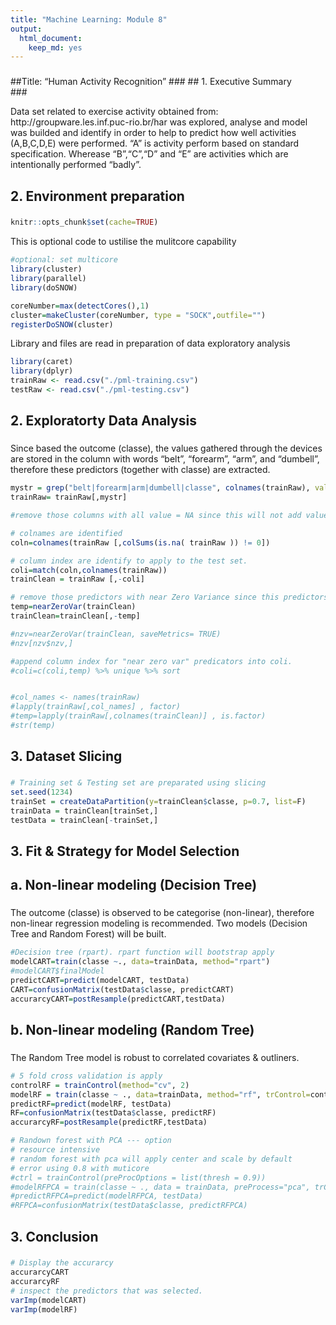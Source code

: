 ```yaml
---
title: "Machine Learning: Module 8"
output:
  html_document:
    keep_md: yes
---
```


###
##Title: "Human Activity Recognition"
###
## 1. 		Executive Summary	
###

Data set related to exercise activity obtained from: http://groupware.les.inf.puc-rio.br/har was explored, analyse and model was builded and identify in order to help to predict how well activities (A,B,C,D,E) were performed. "A" is activity perform based on standard specification. Wherease "B","C","D" and "E" are activities which are intentionally performed "badly".



###
## 2. Environment preparation
###	

```r
knitr::opts_chunk$set(cache=TRUE)
```

This is optional code to ustilise the mulitcore capability
```r
#optional: set multicore
library(cluster)
library(parallel)
library(doSNOW)

coreNumber=max(detectCores(),1)
cluster=makeCluster(coreNumber, type = "SOCK",outfile="")
registerDoSNOW(cluster)
```

Library and files are read in preparation of data exploratory analysis
```r
library(caret)
library(dplyr)
trainRaw <- read.csv("./pml-training.csv")
testRaw <- read.csv("./pml-testing.csv")
```

###
## 2. Exploratorty Data Analysis
###	

Since based the outcome (classe), the values gathered through the devices are stored in the column with words "belt", "forearm", "arm", and "dumbell", therefore these predictors (together with classe) are extracted. 

```r
mystr = grep("belt|forearm|arm|dumbell|classe", colnames(trainRaw), value = TRUE)
trainRaw= trainRaw[,mystr]

#remove those columns with all value = NA since this will not add value to the prediction. ??? are identified with on NA value and removed.

# colnames are identified
coln=colnames(trainRaw [,colSums(is.na( trainRaw )) != 0])

# column index are identify to apply to the test set.
coli=match(coln,colnames(trainRaw))
trainClean = trainRaw [,-coli]

# remove those predictors with near Zero Variance since this predictors with thsee property does not contribute to prediction. 34 are identified and removed.
temp=nearZeroVar(trainClean)
trainClean=trainClean[,-temp]

#nzv=nearZeroVar(trainClean, saveMetrics= TRUE)
#nzv[nzv$nzv,]

#append column index for "near zero var" predicators into coli.
#coli=c(coli,temp) %>% unique %>% sort


#col_names <- names(trainRaw)
#lapply(trainRaw[,col_names] , factor)
#temp=lapply(trainRaw[,colnames(trainClean)] , is.factor)
#str(temp)
```

###
## 3. Dataset Slicing
###	

```r
# Training set & Testing set are preparated using slicing
set.seed(1234) 
trainSet = createDataPartition(y=trainClean$classe, p=0.7, list=F)
trainData = trainClean[trainSet,]
testData = trainClean[-trainSet,]
```


###
## 3. Fit & Strategy for Model Selection
## 	a. Non-linear modeling (Decision Tree)
###	

The outcome (classe) is observed to be categorise (non-linear), therefore non-linear regression modeling is recommended. Two models (Decision Tree and Random Forest) will be built.


```r
#Decision tree (rpart). rpart function will bootstrap apply
modelCART=train(classe ~., data=trainData, method="rpart")
#modelCART$finalModel
predictCART=predict(modelCART, testData)
CART=confusionMatrix(testData$classe, predictCART)
accurarcyCART=postResample(predictCART,testData)
```

###
## 	b. Non-linear modeling (Random Tree)
###	

The Random Tree model is robust to correlated covariates & outliners.

```r
# 5 fold cross validation is apply
controlRF = trainControl(method="cv", 2)
modelRF = train(classe ~ ., data=trainData, method="rf", trControl=controlRF, ntree=250)
predictRF=predict(modelRF, testData)
RF=confusionMatrix(testData$classe, predictRF)
accurarcyRF=postResample(predictRF,testData)
```

```r
# Randown forest with PCA --- option 
# resource intensive
# random forest with pca will apply center and scale by default
# error using 0.8 with muticore
#ctrl = trainControl(preProcOptions = list(thresh = 0.9))
#modelRFPCA = train(classe ~ ., data = trainData, preProcess="pca", trControl = ctrl, method="rf")
#predictRFPCA=predict(modelRFPCA, testData)
#RFPCA=confusionMatrix(testData$classe, predictRFPCA)
```
###
## 3. Conclusion
###	
```r
# Display the accurarcy
accurarcyCART
accurarcyRF
# inspect the predictors that was selected.
varImp(modelCART)
varImp(modelRF)
```
